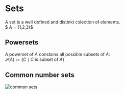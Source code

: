 # Sets

A set is a well defined and distinkt colection of elements.  
$ A = \{1,2,3\}$


## Powersets

A powerset of $A$ constains all possible subsets of $A$:  
$\mathcal{P} (A) := \{C \mid C$ is subset of $A\}$


## Common number sets 

![common sets](/common-sets.png)